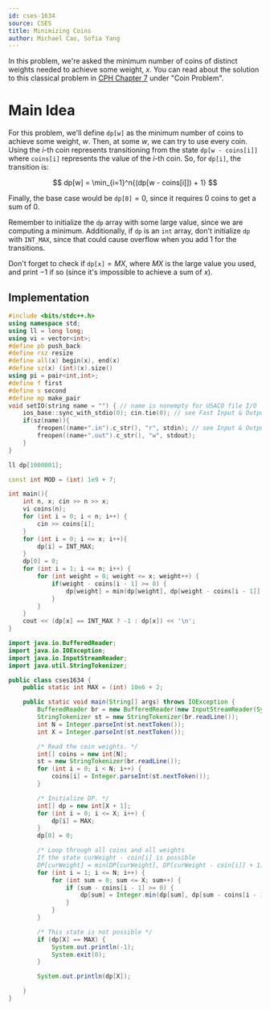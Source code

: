 ```yaml
---
id: cses-1634
source: CSES
title: Minimizing Coins
author: Michael Cao, Sofia Yang
---
```


In this problem, we're asked the minimum number of coins of distinct weights
needed to achieve some weight, $x$. You can read about the solution to this
classical problem in [CPH Chapter 7](/CPH.pdf) under "Coin Problem".

# Main Idea

For this problem, we'll define $\texttt{dp[w]}$ as the minimum number of coins
to achieve some weight, $w$. Then, at some $w$, we can try to use every coin.
Using the $i$-th coin represents transitioning from the state
$\texttt{dp[w - coins[i]]}$ where $\texttt{coins[i]}$ represents the value of
the $i$-th coin. So, for $\texttt{dp[i]}$, the transition is:

$$
dp[w] = \min_{i=1}^n{(dp[w - coins[i]]) + 1}
$$

Finally, the base case would be $\texttt{dp[0]} = 0$, since it requires $0$
coins to get a sum of $0$.

<Warning>

Remember to initialize the $\texttt{dp}$ array with some large value, since we
are computing a minimum. Additionally, if $\texttt{dp}$ is an `int` array, don't
initialize $\texttt{dp}$ with `INT_MAX`, since that could cause overflow when
you add 1 for the transitions.

</Warning>

<Warning>

Don't forget to check if $\texttt{dp[x]} = MX$, where $MX$ is the large value
you used, and print $-1$ if so (since it's impossible to achieve a sum of $x$).

</Warning>

<LanguageSection>

<CPPSection>

## Implementation

```cpp
#include <bits/stdc++.h>
using namespace std;
using ll = long long;
using vi = vector<int>;
#define pb push_back
#define rsz resize
#define all(x) begin(x), end(x)
#define sz(x) (int)(x).size()
using pi = pair<int,int>;
#define f first
#define s second
#define mp make_pair
void setIO(string name = "") { // name is nonempty for USACO file I/O
	ios_base::sync_with_stdio(0); cin.tie(0); // see Fast Input & Output
	if(sz(name)){
		freopen((name+".in").c_str(), "r", stdin); // see Input & Output
		freopen((name+".out").c_str(), "w", stdout);
	}
}

ll dp[1000001];

const int MOD = (int) 1e9 + 7;

int main(){
	int n, x; cin >> n >> x;
	vi coins(n);
	for (int i = 0; i < n; i++) {
		cin >> coins[i];
	}
	for (int i = 0; i <= x; i++){
		dp[i] = INT_MAX;
	}
	dp[0] = 0;
	for (int i = 1; i <= n; i++) {
		for (int weight = 0; weight <= x; weight++) {
			if(weight - coins[i - 1] >= 0) {
				dp[weight] = min(dp[weight], dp[weight - coins[i - 1]] + 1);
			}
		}
	}
	cout << (dp[x] == INT_MAX ? -1 : dp[x]) << '\n';
}
```

</CPPSection>


<JavaSection>

```java
import java.io.BufferedReader;
import java.io.IOException;
import java.io.InputStreamReader;
import java.util.StringTokenizer;

public class cses1634 {
	public static int MAX = (int) 10e6 + 2;

	public static void main(String[] args) throws IOException {
		BufferedReader br = new BufferedReader(new InputStreamReader(System.in));
		StringTokenizer st = new StringTokenizer(br.readLine());
		int N = Integer.parseInt(st.nextToken());
		int X = Integer.parseInt(st.nextToken());

		/* Read the coin weights. */
		int[] coins = new int[N];
		st = new StringTokenizer(br.readLine());
		for (int i = 0; i < N; i++) {
			coins[i] = Integer.parseInt(st.nextToken());
		}

		/* Initialize DP. */
		int[] dp = new int[X + 1];
		for (int i = 0; i <= X; i++) {
			dp[i] = MAX;
		}
		dp[0] = 0;

		/* Loop through all coins and all weights
		If the state curWeight - coin[i] is possible
		DP[curWeight] = min(DP[curWeight], DP[curWeight - coin[i]] + 1). */
		for (int i = 1; i <= N; i++) {
			for (int sum = 0; sum <= X; sum++) {
				if (sum - coins[i - 1] >= 0) {
					dp[sum] = Integer.min(dp[sum], dp[sum - coins[i - 1]] + 1);
				}
			}
		}

		/* This state is not possible */
		if (dp[X] == MAX) {
			System.out.println(-1);
			System.exit(0);
		}

		System.out.println(dp[X]);

	}
}

```
</JavaSection>

</LanguageSection>
